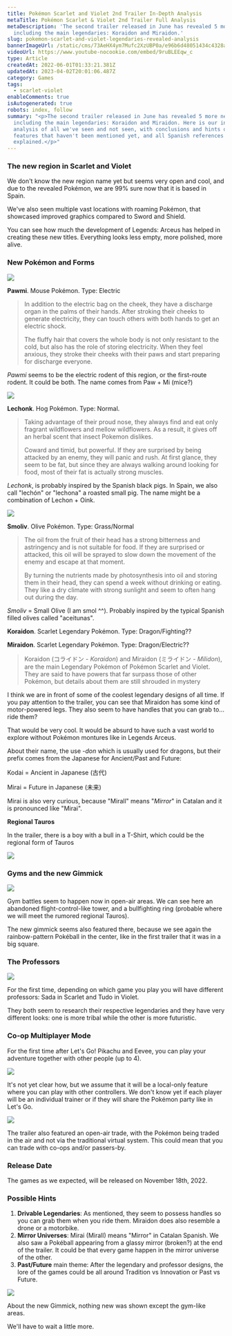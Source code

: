 ```yaml
---
title: Pokémon Scarlet and Violet 2nd Trailer In-Depth Analysis
metaTitle: Pokémon Scarlet & Violet 2nd Trailer Full Analysis
metaDescription: 'The second trailer released in June has revealed 5 more new Pokémon,
  including the main legendaries: Koraidon and Miraidon.'
slug: pokemon-scarlet-and-violet-legendaries-revealed-analysis
bannerImageUrl: /static/cms/73AeHX4ym7Mufc2XzUBP0a/e96b6d48051434c4328aa27edb360508/intro-fallback-xl-2x.jpeg
videoUrl: https://www.youtube-nocookie.com/embed/9ruBLEEqw_c
type: Article
createdAt: 2022-06-01T01:33:21.381Z
updatedAt: 2023-04-02T20:01:06.487Z
category: Games
tags:
  - scarlet-violet
enableComments: true
isAutogenerated: true
robots: index, follow
summary: "<p>The second trailer released in June has revealed 5 more new Pokémon,
  including the main legendaries: Koraidon and Miraidon. Here is our in-depth
  analysis of all we've seen and not seen, with conclusions and hints of
  features that haven't been mentioned yet, and all Spanish references
  explained.</p>"
---
```


### The new region in Scarlet and Violet

We don't know the new region name yet but seems very open and cool, and due to the revealed Pokémon, we are 99% sure now that it is based in Spain.

We've also seen multiple vast locations with roaming Pokémon, that showcased improved graphics compared to Sword and Shield.

You can see how much the development of Legends: Arceus has helped in creating these new titles. Everything looks less empty, more polished, more alive.

### New Pokémon and Forms

![](/static/cms/6WwhRXUpJi1vD3J3Lm0ZLl/9cc020ea3f4fb5c1967ebede10ddc527/FULCqNiXsAI5Tp2.jpeg)

**Pawmi**. Mouse Pokémon. Type: Electric

> In addition to the electric bag on the cheek, they have a discharge organ in the palms of their hands. After stroking their cheeks to generate electricity, they can touch others with both hands to get an electric shock.
>
> The fluffy hair that covers the whole body is not only resistant to the cold, but also has the role of storing electricity. When they feel anxious, they stroke their cheeks with their paws and start preparing for discharge everyone.

_Pawmi_ seems to be the electric rodent of this region, or the first-route rodent. It could be both. The name comes from Paw + Mi (mice?)

![](/static/cms/6MbkbjOqFOo7L4Rrg5AS4g/4114be7c530a0145c2d4051ddff4512a/FULBdE1XsAAhC1i.jpeg)

**Lechonk**. Hog Pokémon. Type: Normal.

> Taking advantage of their proud nose, they always find and eat only fragrant wildflowers and mellow wildflowers. As a result, it gives off an herbal scent that insect Pokemon dislikes.
>
> Coward and timid, but powerful. If they are surprised by being attacked by an enemy, they will panic and rush. At first glance, they seem to be fat, but since they are always walking around looking for food, most of their fat is actually strong muscles.

_Lechonk_, is probably inspired by the Spanish black pigs. In Spain, we also call "lechón" or "lechona" a roasted small pig. The name might be a combination of Lechon + Oink.

![](/static/cms/6OPAUTfGFQP8uaH2Vax1Jx/dec2163a88818d12215b02b1a7653df6/FULDkn5WYAcun9h.jpeg)

**Smoliv**. Olive Pokémon. Type: Grass/Normal

> The oil from the fruit of their head has a strong bitterness and astringency and is not suitable for food. If they are surprised or attacked, this oil will be sprayed to slow down the movement of the enemy and escape at that moment.
>
> By turning the nutrients made by photosynthesis into oil and storing them in their head, they can spend a week without drinking or eating. They like a dry climate with strong sunlight and seem to often hang out during the day.

_Smoliv_ = Small Olive (I am smol ^^). Probably inspired by the typical Spanish filled olives called "aceitunas".

**Koraidon**. Scarlet Legendary Pokémon. Type: Dragon/Fighting??

**Miraidon**. Scarlet Legendary Pokémon. Type: Dragon/Electric??

> Koraidon (コライドン - _Koraidon_) and Miraidon (ミライドン - _Milidon_), are the main Legendary Pokémon of Pokémon Scarlet and Violet. They are said to have powers that far surpass those of other Pokémon, but details about them are still shrouded in mystery

I think we are in front of some of the coolest legendary designs of all time. If you pay attention to the trailer, you can see that Miraidon has some kind of motor-powered legs. They also seem to have handles that you can grab to... ride them?

That would be very cool. It would be absurd to have such a vast world to explore without Pokémon montures like in Legends Arceus.

About their name, the use -_don_ which is usually used for dragons, but their prefix comes from the Japanese for Ancient/Past and Future:

Kodai = Ancient in Japanese (古代)

Mirai = Future in Japanese (未来)

Mirai is also very curious, because "Mirall" means "_Mirror_" in Catalan and it is pronounced like "Mirai".

**Regional Tauros**

In the trailer, there is a boy with a bull in a T-Shirt, which could be the regional form of Tauros

![](/static/cms/518R1b7egISq5XFbbPeaJB/70dada8076b46d2702f5dd2f03158f59/Untitled.png)

### Gyms and the new Gimmick

![](/static/cms/6m1lTu15lEeyoEli6eAUmo/7e6842430a2ad80e99fc6244e5571ee4/Screenshot_2022-06-01_at_19.28.30.png)

Gym battles seem to happen now in open-air areas. We can see here an abandoned flight-control-like tower, and a bullfighting ring (probable where we will meet the rumored regional Tauros).

The new gimmick seems also featured there, because we see again the rainbow-pattern Pokéball in the center, like in the first trailer that it was in a big square.

### The Professors

![](/static/cms/1q1PUOzdgkCDa6rMOPf3q2/62d22a4f9e7bf5e58f9f27ae502b9d05/Screenshot_2022-06-01_at_19.30.18.png)

For the first time, depending on which game you play you will have different professors: Sada in Scarlet and Tudo in Violet.

They both seem to research their respective legendaries and they have very different looks: one is more tribal while the other is more futuristic.

### Co-op Multiplayer Mode

For the first time after Let's Go! Pikachu and Eevee, you can play your adventure together with other people (up to 4).

![](/static/cms/5zOfbJoUIDlvcOzWBLG9TI/ac795e323a4928edae93b42132a4e903/Screenshot_2022-06-01_at_17.09.21.png)

It's not yet clear how, but we assume that it will be a local-only feature where you can play with other controllers. We don't know yet if each player will be an individual trainer or if they will share the Pokémon party like in Let's Go.

![](/static/cms/7mtcf9GHs9zdQ22m6aPVuS/4c184d099eddfcb780afafc51d1de906/Screenshot_2022-06-01_at_17.12.05.png)

The trailer also featured an open-air trade, with the Pokémon being traded in the air and not via the traditional virtual system. This could mean that you can trade with co-ops and/or passers-by.

### Release Date

The games as we expected, will be released on November 18th, 2022.

### Possible Hints

1.  **Drivable Legendaries**: As mentioned, they seem to possess handles so you can grab them when you ride them. Miraidon does also resemble a drone or a motorbike.
2.  **Mirror Universes**: Mirai (Mirall) means "Mirror" in Catalan Spanish. We also saw a Pokéball appearing from a glassy mirror (broken?) at the end of the trailer. It could be that every game happen in the mirror universe of the other.
3.  **Past/Future** main theme: After the legendary and professor designs, the lore of the games could be all around Tradition vs Innovation or Past vs Future.

![](/static/cms/4bjOYicjF0Dw671Q0IMWFl/0e53257df23be6253341682270a80497/Untitled_2.png)

About the new Gimmick, nothing new was shown except the gym-like areas.

We'll have to wait a little more.
